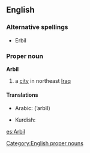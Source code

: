 ==English==
{{wikipedia}}

===Alternative spellings===
*Erbil

===Proper noun===
'''Arbil'''

# a [[city]] in northeast [[Iraq]]

====Translations====
{{top}}
*Arabic: {{Arab|[[اربيل]]}} (’arbīl)
{{mid}}
*Kurdish: {{KUchar|[[هه‌ولێر]]}}
{{bottom}}

[[Category:English proper nouns]]

[[es:Arbil]]